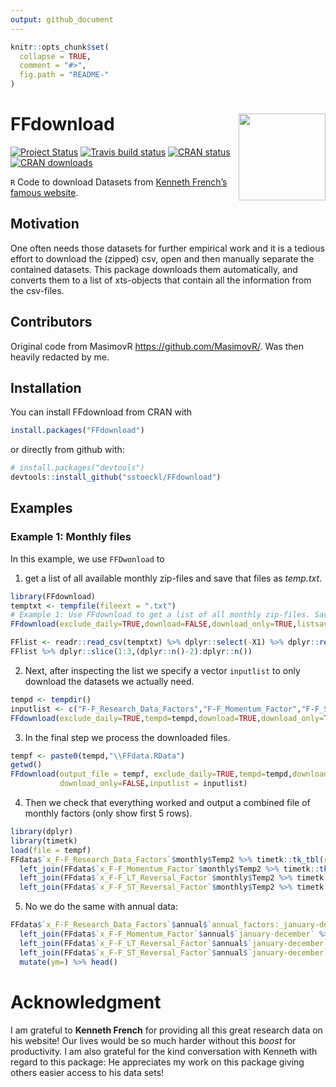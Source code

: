 ```yaml
---
output: github_document
---
```


<!-- README.md is generated from README.Rmd. Please edit that file -->

```r
knitr::opts_chunk$set(
  collapse = TRUE,
  comment = "#>",
  fig.path = "README-"
)
```

# FFdownload <a href='https://github.com/sstoeckl/FFdownload'><img src='man/figures/logo.png' align="right" height="139" /></a>

<!-- badges: start -->
  [![Project Status](https://www.repostatus.org/badges/latest/active.svg)](https://www.repostatus.org/#active)
  [![Travis build status](https://travis-ci.org/sstoeckl/ffdownload.svg?branch=master)](https://travis-ci.org/sstoeckl/ffdownload)
  [![CRAN status](https://www.r-pkg.org/badges/version/FFdownload)](https://CRAN.R-project.org/package=FFdownload)
  [![CRAN downloads](https://cranlogs.r-pkg.org/badges/grand-total/FFdownload)](https://cranlogs.r-pkg.org/badges/grand-total/FFdownload)
<!-- badges: end -->


`R` Code to download Datasets from [Kenneth French's famous website](http://mba.tuck.dartmouth.edu/pages/faculty/ken.french/data_library.html).

## Motivation

One often needs those datasets for further empirical work and it is a tedious effort to download the (zipped) csv, open and then manually separate the contained datasets. This package downloads them automatically, and converts them to a list of xts-objects that contain all the information from the csv-files.

## Contributors

Original code from MasimovR <https://github.com/MasimovR/>. Was then heavily redacted by me.

## Installation

You can install FFdownload from CRAN with 
```r
install.packages("FFdownload")
```
or directly from github with:
```r
# install.packages("devtools")
devtools::install_github("sstoeckl/FFdownload")
```

## Examples

### Example 1: Monthly files

In this example, we use `FFDwonload` to 

1.  get a list of all available monthly zip-files and save that files as *temp.txt*.

```r
library(FFdownload)
temptxt <- tempfile(fileext = ".txt")
# Example 1: Use FFdownload to get a list of all monthly zip-files. Save that list as temptxt.
FFdownload(exclude_daily=TRUE,download=FALSE,download_only=TRUE,listsave=temptxt)
```

```r
FFlist <- readr::read_csv(temptxt) %>% dplyr::select(-X1) %>% dplyr::rename(Files=x)
FFlist %>% dplyr::slice(1:3,(dplyr::n()-2):dplyr::n())
```

2.  Next, after inspecting the list we specify a vector `inputlist` to only download the datasets we actually need.

```r
tempd <- tempdir()
inputlist <- c("F-F_Research_Data_Factors","F-F_Momentum_Factor","F-F_ST_Reversal_Factor","F-F_LT_Reversal_Factor")
FFdownload(exclude_daily=TRUE,tempd=tempd,download=TRUE,download_only=TRUE,inputlist=inputlist)
```

3.  In the final step we process the downloaded files.

```r
tempf <- paste0(tempd,"\\FFdata.RData")
getwd()
FFdownload(output_file = tempf, exclude_daily=TRUE,tempd=tempd,download=FALSE,
           download_only=FALSE,inputlist = inputlist)
```

4. Then we check that everything worked and output a combined file of monthly factors (only show first 5 rows).

```r
library(dplyr)
library(timetk)
load(file = tempf)
FFdata$`x_F-F_Research_Data_Factors`$monthly$Temp2 %>% timetk::tk_tbl(rename_index = "ym") %>%
  left_join(FFdata$`x_F-F_Momentum_Factor`$monthly$Temp2 %>% timetk::tk_tbl(rename_index = "ym"),by="ym") %>%
  left_join(FFdata$`x_F-F_LT_Reversal_Factor`$monthly$Temp2 %>% timetk::tk_tbl(rename_index = "ym"),by="ym") %>%
  left_join(FFdata$`x_F-F_ST_Reversal_Factor`$monthly$Temp2 %>% timetk::tk_tbl(rename_index = "ym"),by="ym") %>% head()
```

5. No we do the same with annual data:

```r
FFdata$`x_F-F_Research_Data_Factors`$annual$`annual_factors:_january-december` %>% timetk::tk_tbl(rename_index = "ym") %>%
  left_join(FFdata$`x_F-F_Momentum_Factor`$annual$`january-december` %>% timetk::tk_tbl(rename_index = "ym"),by="ym") %>%
  left_join(FFdata$`x_F-F_LT_Reversal_Factor`$annual$`january-december` %>% timetk::tk_tbl(rename_index = "ym"),by="ym") %>%
  left_join(FFdata$`x_F-F_ST_Reversal_Factor`$annual$`january-december` %>% timetk::tk_tbl(rename_index = "ym"),by="ym") %>%
  mutate(ym=) %>% head()
```

# Acknowledgment

I am grateful to **Kenneth French** for providing all this great research data on his website! Our lives would be so much harder without this *boost* for productivity. I am also grateful for the kind conversation with Kenneth with regard to this package: He appreciates my work on this package giving others easier access to his data sets!

